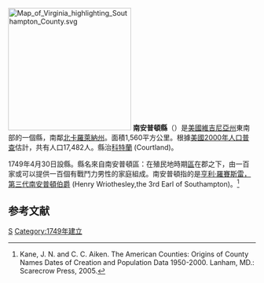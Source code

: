 {{noteTA
|T=zh-hans:南安普顿县 (弗吉尼亚州);zh-hk:南安普頓縣 (維珍尼亞州);zh-tw:南安普頓郡 (維吉尼亞州);
}}

[[File:Map_of_Virginia_highlighting_Southampton_County.svg|250px]]
'''南安普頓縣'''（{{lang-en|Southampton County}}）是[[美國|美國]][[維吉尼亞州|維吉尼亞州]]東南部的一個縣，南鄰[[北卡羅萊納州|北卡羅萊納州]]。面積1,560平方公里。根據[[美國2000年人口普查|美國2000年人口普查]]估計，共有人口17,482人。縣治[[科特蘭_(維吉尼亞州)|科特蘭]] (Courtland)。 

1749年4月30日設縣。縣名來自南安普頓區：在殖民地時期[[區_(美國)|區]]在郡之下，由一百家或可以提供一百個有戰鬥力男性的家庭組成。南安普頓指的是[[亨利·羅賽斯雷，第三代南安普頓伯爵|亨利·羅賽斯雷，第三代南安普頓伯爵]] (Henry Wriothesley,the 3rd Earl of Southampton)。<ref>Kane, J. N. and C. C. Aiken. The American Counties: Origins of County Names Dates of Creation and Population Data 1950-2000. Lanham, MD.: Scarecrow Press, 2005.</ref>

==参考文献==
<div class="references-small">
<references />
</div>
{{弗吉尼亚州}}
[[Category:維吉尼亞州縣|S]]
[[Category:1749年建立|Category:1749年建立]]
